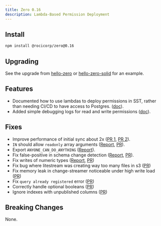 ```yaml
---
title: Zero 0.16
description: Lambda-Based Permission Deployment
---
```


## Install

```bash
npm install @rocicorp/zero@0.16
```

## Upgrading

See the upgrade from [hello-zero](https://github.com/rocicorp/hello-zero/commit/156e829eef91ff8b92e189c800ec6eba7213c383) or [hello-zero-solid](https://github.com/rocicorp/hello-zero-solid/commit/4f8d2b055b32efa9434df6f514007dce5f1d2c0b) for an example.

## Features

- Documented how to use lambdas to deploy permissions in SST, rather than needing CI/CD to have access to Postgres. ([doc](/docs/deployment#initialize-sst)).
- Added simple debugging logs for read and write permissions ([doc](/docs/permissions#debugging-permissions)).

## Fixes

- Improve performance of initial sync about 2x ([PR 1](https://github.com/rocicorp/mono/pull/3836), [PR 2](https://github.com/rocicorp/mono/pull/3835)).
- `IN` should allow `readonly` array arguments ([Report](https://discord.com/channels/830183651022471199/1288232858795769917/1340464538704937082), [PR](https://github.com/rocicorp/mono/pull/3819)).
- Export `ANYONE_CAN_DO_ANYTHING` ([Report](https://discord.com/channels/830183651022471199/1340088459544756276/1340674831347355711)).
- Fix false-positive in schema change detection ([Report](https://discord.com/channels/830183651022471199/1288232858795769917/1341135548944744448), [PR](https://github.com/rocicorp/mono/pull/3828)).
- Fix writes of numeric types ([Report](https://discord.com/channels/830183651022471199/1288232858795769917/1341076949749071955), [PR](https://github.com/rocicorp/mono/pull/3750))
- Fix bug where litestream was creating way too many files in s3 ([PR](https://github.com/rocicorp/mono/pull/3839))
- Fix memory leak in change-streamer noticeable under high write load ([PR](https://github.com/rocicorp/mono/pull/3859))
- Fix `query already registered` error ([PR](https://github.com/rocicorp/mono/pull/3840))
- Correctly handle optional booleans ([PR](https://github.com/rocicorp/mono/pull/3863))
- Ignore indexes with unpublished columns ([PR](https://github.com/rocicorp/mono/pull/3862))

## Breaking Changes

None.

